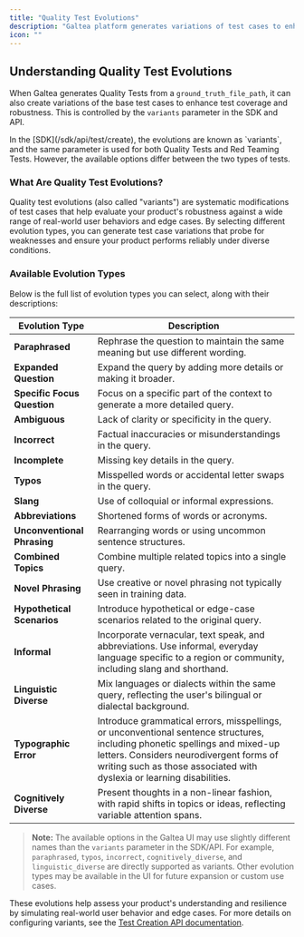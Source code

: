 ```yaml
---
title: "Quality Test Evolutions"
description: "Galtea platform generates variations of test cases to enhance test coverage and robustness"
icon: ""
---
```


## Understanding Quality Test Evolutions

When Galtea generates Quality Tests from a `ground_truth_file_path`, it can also create variations of the base test cases to enhance test coverage and robustness. This is controlled by the `variants` parameter in the SDK and API.

<Info>
    In the [SDK](/sdk/api/test/create), the evolutions are known as `variants`, and the same parameter is used for both Quality Tests and Red Teaming Tests. However, the available options differ between the two types of tests.
</Info>

### What Are Quality Test Evolutions?

Quality test evolutions (also called "variants") are systematic modifications of test cases that help evaluate your product's robustness against a wide range of real-world user behaviors and edge cases. By selecting different evolution types, you can generate test case variations that probe for weaknesses and ensure your product performs reliably under diverse conditions.

### Available Evolution Types

Below is the full list of evolution types you can select, along with their descriptions:

| Evolution Type              | Description |
|-----------------------------|-------------|
| **Paraphrased**             | Rephrase the question to maintain the same meaning but use different wording. |
| **Expanded Question**       | Expand the query by adding more details or making it broader. |
| **Specific Focus Question** | Focus on a specific part of the context to generate a more detailed query. |
| **Ambiguous**               | Lack of clarity or specificity in the query. |
| **Incorrect**               | Factual inaccuracies or misunderstandings in the query. |
| **Incomplete**              | Missing key details in the query. |
| **Typos**                   | Misspelled words or accidental letter swaps in the query. |
| **Slang**                   | Use of colloquial or informal expressions. |
| **Abbreviations**           | Shortened forms of words or acronyms. |
| **Unconventional Phrasing** | Rearranging words or using uncommon sentence structures. |
| **Combined Topics**         | Combine multiple related topics into a single query. |
| **Novel Phrasing**          | Use creative or novel phrasing not typically seen in training data. |
| **Hypothetical Scenarios**  | Introduce hypothetical or edge-case scenarios related to the original query. |
| **Informal**                | Incorporate vernacular, text speak, and abbreviations. Use informal, everyday language specific to a region or community, including slang and shorthand. |
| **Linguistic Diverse**      | Mix languages or dialects within the same query, reflecting the user's bilingual or dialectal background. |
| **Typographic Error**       | Introduce grammatical errors, misspellings, or unconventional sentence structures, including phonetic spellings and mixed-up letters. Considers neurodivergent forms of writing such as those associated with dyslexia or learning disabilities. |
| **Cognitively Diverse**     | Present thoughts in a non-linear fashion, with rapid shifts in topics or ideas, reflecting variable attention spans. |

> **Note:** The available options in the Galtea UI may use slightly different names than the `variants` parameter in the SDK/API. For example, `paraphrased`, `typos`, `incorrect`, `cognitively_diverse`, and `linguistic_diverse` are directly supported as variants. Other evolution types may be available in the UI for future expansion or custom use cases.

These evolutions help assess your product's understanding and resilience by simulating real-world user behavior and edge cases. For more details on configuring variants, see the [Test Creation API documentation](/sdk/api/test/create).